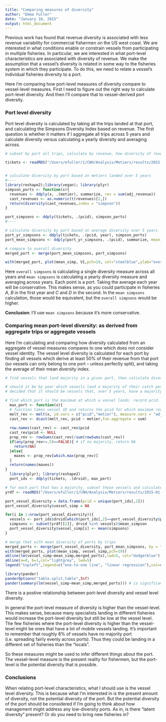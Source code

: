```yaml
---
title: "Comparing measures of diversity"
author: "Emma Fuller"
date: "January 18, 2015"
output: html_document
---
```


Previous work has found that revenue diversity is associated with less revenue variability for commercial fishermen on the US west coast. We are interested in what conditions enable or constrain vessels from participating in multiple fisheries. In particular, we are interested in what port-level characteristics are associated with diversity of revenue. We make the assumption that a vessel's diversity is related in some way to the fisheries system in which they participate. To do this, we need to relate a vessel's individual fisheries diversity to a port. 

Here I'm comparing how port-level measures of diversity compare to vessel-level measures. First I need to figure out the right way to calculate port-level diversity. And then I'll compare that to vessel-derived port diversity. 

### Port level diversity
Port level diversity is calculated by taking all the trips landed at that port, and calculating the Simpsons Diversity Index based on revenue. The first question is whether it matters if I aggregate all trips across 5 years and calculate diversity versus calculating a yearly diversity and averaging across. 

```r
# subset by port all trips, calculate by revenue, how diversity of revenues. 

tickets <- readRDS("/Users/efuller/1/CNH/Analysis/Metiers/results/2015-01-09/code/3_exploreBuildwebs/tickets.RDS")


# calculate diversity by port based on metiers landed over 5 years
#----
library(reshape2);library(vegan); library(plyr)
simpson_ports <- function(x){
  revenues <- ddply(x, .(metier), summarize, rev = sum(adj_revenue))
  cast_revenues <- as.numeric(t(revenues)[2,])
  return(diversity(cast_revenues,index = "simpson"))
}

port_simpsons <- ddply(tickets, .(pcid), simpson_ports)
#----

# calculate diversity by port based on average diversity over 5 years
port_yr_simpsons <- ddply(tickets, .(pcid, year), simpson_ports)
port_mean_simpsons <- ddply(port_yr_simpsons, .(pcid), summarize, mean_simp = mean(V1))

# compare to overall diversity
merged_port <- merge(port_mean_simpsons, port_simpsons)

with(merged_port, plot(mean_simp, V1,pch=19, col="steelblue",ylab="overall simpsons",xlab="mean simpsons")) 
```

Here `overall simpsons` is calculating a single diversity measure across all years and `mean simpsons` is calculating a yearly diversity measure and averaging across years. Each point is a port. Taking the average each year will be conservative. This makes sense, as you could participate in fisheries $A$, $B$ in the first year and $C$ and $D$ in the second. In the `mean simpsons` calculation, those would be equivalent, but the `overall simpsons` would be higher. 

**Conclusion**: I'll use `mean simpsons` because it's more conservative. 

### Comparing mean port-level diversity: as derived from aggregate trips or aggregate vessels
Here I'm calculating and comparing how diversity calculated from an aggregate of vessel measures compares to one which does not consider vessel identity. The vessel level diversity is calculated for each port by finding all vessels which derive at least 50% of their revenue from that port (so vessels can only belong to one port -- unless perfectly split), and taking the average of their mean diversity index. 

```r
# find vessels that land majority in a given port, then calculate diversity of each of those vessels for each year, then take average

# should it be by year which vesesls land a majority of their catch per year, or across all 5 years?
# decided that it should be vessels that, over 5 years, have a majority of their landings at one port. This is because we're interested in what characteristics of the port are related to the diversity of the vessels that land there. And those characteristics won't be calculated per year (and aren't expected to change dramatically year to year). 

# find which port is the maximum at which a vessel lands. record pcid. 
  max_port <- function(x){
  # function takes vessel ID and returns the pcid for which maximum revenue were landed. 
  melt_rev <- melt(x, id.vars = c("pcid","metier"), measure.vars = "adj_revenue")
  cast_rev <- dcast(melt_rev, pcid ~ metier,fun.aggregate = sum)
  
  row.names(cast_rev) <- cast_rev$pcid
  cast_rev$pcid <- NULL
  prop_rev <- rowSums(cast_rev)/sum(rowSums(cast_rev))
  if(any(prop_rev>=.5)==FALSE){ # if no majority, return NA
    return(NA)
  }else{
    maxes <- prop_rev[which.max(prop_rev)]
  }
  return(names(maxes))
}
  library(plyr); library(reshape2)
  port_ids <- ddply(tickets, .(drvid), max_port)

# for each port that has a majority, subset those vessels and calculate diversity per year, and take average. 
yrdf <- readRDS("/Users/efuller/1/CNH/Analysis/Metiers/results/2015-01-13/yrdf.RDS")

port_vessel_diversity = data.frame(pcid = unique(port_ids[,2]))
port_vessel_diversity$vessel_simp = NA

for(i in 1:nrow(port_vessel_diversity)){
  vessels <- port_ids$drvid[which(port_ids[,2]==port_vessel_diversity$pcid[i])]
  simpsons <- subset(yrdf[[2]], drvid %in% vessels)$mean_simpson
  port_vessel_diversity$vessel_simp[i] <- mean(simpsons)
}

# merge that with mean diversity of ports by trips
merged_ports <- merge(port_vessel_diversity, port_mean_simpsons, by = "pcid", all.x = TRUE, all.y=TRUE)
with(merged_ports, plot(mean_simp, vessel_simp,pch=19))
abline(lm(vessel_simp~mean_simp,merged_ports),lwd=5, col="dodgerblue") # is positive
abline(a=0, b=1,col="lightgrey", lwd=5) 
legend("topleft",legend=c("one-to-one line", "linear regression"),col=c("lightgrey","dodgerblue"),lwd=5, bty="n")
```

```r
library(pander)
panderOptions("table.split.table",Inf)
pander(summary(lm(vessel_simp~mean_simp,merged_ports))) # is significant
```

There is a postive relationship between port-level diversity and vessel level diversity. 

In general the port-level measure of diversity is higher than the vessel-level. This makes sense, because many specialists landing in different fisheries would increase the port-level diversity but still be low at the vessel level. The few fisheries where the port-level diversity is higher than the vessel-level might be ones that have a lot of mobile vessels landing. It's important to remember that roughly 8% of vessels have no majority port (i.e. spreading fairly evenly across ports). Thus they could be landing in a different set of fisheries than the "locals". 

So these measures might be used to infer different things about the port. The vessel-level measure is the present reality for fishermen, but the port-level is the potential diversity that is possible. 

### Conclusions
When relating port-level characteristics, what I should use is the vessel level diversity. This is because what I'm interested in is the present amount of diversity, not the potential diversity of the port. But the potential diversity of the port should be considered if I'm going to think about how management might address any low-diversity ports. As in, is there "latent diversity" present? Or do you need to bring new fisheries in?